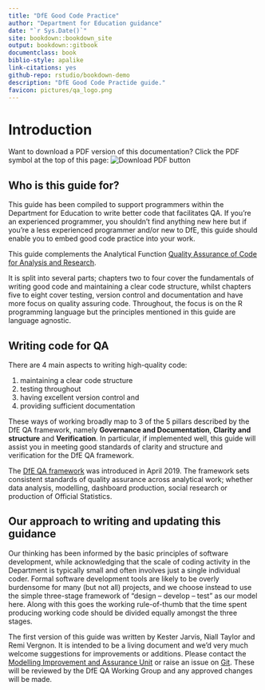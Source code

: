 ```yaml
---
title: "DfE Good Code Practice"
author: "Department for Education guidance"
date: "`r Sys.Date()`"
site: bookdown::bookdown_site
output: bookdown::gitbook
documentclass: book
biblio-style: apalike
link-citations: yes
github-repo: rstudio/bookdown-demo
description: "DfE Good Code Practide guide."
favicon: pictures/qa_logo.png
---
```

# Introduction

:::: {.infoboxblue .info data-latex="info"}

Want to download a PDF version of this documentation? Click the PDF symbol at the top of this page: ![](pictures\pdf-pic.png "Download PDF button")

::::

## Who is this guide for?
This guide has been compiled to support programmers within the Department for Education to write better code that facilitates QA.  If you're an experienced programmer, you shouldn't find anything new here but if you're a less experienced programmer and/or new to DfE, this guide should enable you to embed good code practice into your work.

This guide complements the Analytical Function [Quality Assurance of Code for Analysis and Research](https://best-practice-and-impact.github.io/qa-of-code-guidance).

It is split into several parts; chapters two to four cover the fundamentals of writing good code and maintaining a clear code structure, whilst chapters five to eight cover testing, version control and documentation and have more focus on quality assuring code.  Throughout, the focus is on the R programming language but the principles mentioned in this guide are language agnostic.

## Writing code for QA

There are 4 main aspects to writing high-quality code: 

1. maintaining a clear code structure
2. testing throughout
3. having excellent version control and 
4. providing sufficient documentation

These ways of working broadly map to 3 of the 5 pillars described by the DfE QA framework, namely **Governance and Documentation**, **Clarity and structure** and **Verification**.  In particular, if implemented well, this guide will assist you in meeting good standards of clarity and structure and verification for the DfE QA framework.

:::: {.infoboxyellow .question data-latex="question"}

The [DfE QA framework](https://assets.publishing.service.gov.uk/government/uploads/system/uploads/attachment_data/file/878616/Principles_of_QA_for_analysis.pdf) was introduced in April 2019.
The framework sets consistent standards of quality assurance across analytical work; whether data analysis, modelling, dashboard production, social research or production of Official Statistics. 

::::

## Our approach to writing and updating this guidance

Our thinking has been informed by the basic principles of software development, while acknowledging that the scale of coding activity in the Department is typically small and often involves just a single individual coder. Formal software development tools are likely to be overly burdensome for many (but not all) projects, and we choose instead to use the simple three-stage framework of “design – develop – test” as our model here. Along with this goes the working rule-of-thumb that the time spent producing working code should be divided equally amongst the three stages.

The first version of this guide was written by Kester Jarvis, Niall Taylor and Remi Vergnon.  It is intended to be a living document and we'd very much welcome suggestions for improvements or additions.  Please contact the [Modelling Improvement and Assurance Unit](mailto:modellingandqa@Educationgovuk.onmicrosoft.com?subject=Good%20coding%20practice) or raise an issue on [Git](https://github.com/dfe-analytical-services/good-code-practice). These will be reviewed by the DfE QA Working Group and any approved changes will be made.
